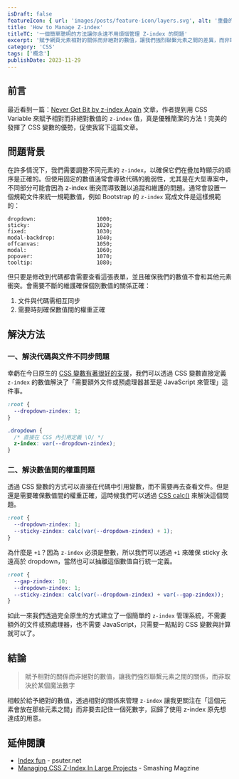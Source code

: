 ```yaml
---
isDraft: false
featureIcon: { url: 'images/posts/feature-icon/layers.svg', alt: '重疊的菱形符號' }
title: 'How to Manage Z-index'
titleTC: '一個簡單聰明的方法讓你永遠不用煩惱管理 Z-index 的問題'
excerpt: '賦予網頁元素相對的關係而非絕對的數值，讓我們強烈聯繫元素之間的差異，而非取決於某個魔法數字可以避免很多折騰。'
category: 'CSS'
tags: ['概念']
publishDate: 2023-11-29
---
```


## 前言

最近看到一篇：[Never Get Bit by z-index Again](https://rimdev.io/never-get-bit-by-z-index-again) 文章，作者提到用 CSS Variable 來賦予相對而非絕對數值的 `z-index` 值，真是優雅簡潔的方法！完美的發揮了 CSS 變數的優勢，促使我寫下這篇文章。

## 問題背景

在許多情況下，我們需要調整不同元素的 `z-index`，以確保它們在疊加時顯示的順序是正確的。但使用固定的數值通常會導致代碼的脆弱性，尤其是在大型專案中，不同部分可能會因為 z-index 衝突而導致難以追蹤和維護的問題。通常會設置一個規範文件來統一規範數值，例如 Bootstrap 的 `z-index` 寫成文件是這樣規範的：

```
dropdown:                   1000;
sticky:                     1020;
fixed:                      1030;
modal-backdrop:             1040;
offcanvas:                  1050;
modal:                      1060;
popover:                    1070;
tooltip:                    1080;
```

但只要是修改到代碼都會需要查看這張表單，並且確保我們的數值不會和其他元素衝突。會需要不斷的維護確保個別數值的關係正確：

1. 文件與代碼需相互同步
2. 需要時刻確保數值間的權重正確

## 解決方法

### 一、解決代碼與文件不同步問題

幸虧在今日原生的 [CSS 變數有著很好的支援](https://caniuse.com/css-variables)，我們可以透過 CSS 變數直接定義 `z-index` 的數值解決了「需要額外文件或預處理器甚至是 JavaScript 來管理」這件事。

```css
:root {
  --dropdown-zindex: 1;
}

.dropdown {
  /* 直接在 CSS 內引用定義 \O/ */
  z-index: var(--dropdown-zindex);
}
```

### 二、解決數值間的權重問題

透過 CSS 變數的方式可以直接在代碼中引用變數，而不需要再去查看文件。但是還是需要確保數值間的權重正確，這時候我們可以透過 [CSS calc()](https://developer.mozilla.org/en-US/docs/Web/CSS/calc) 來解決這個問題。

```css
:root {
  --dropdown-zindex: 1;
  --sticky-zindex: calc(var(--dropdown-zindex) + 1);
}
```

為什麼是 `+1`？因為 `z-index` 必須是整數，所以我們可以透過 `+1` 來確保 sticky 永遠高於 dropdown，當然也可以抽離這個數值自行統一定義。

```css
:root {
  --gap-zindex: 10;
  --dropdown-zindex: 1;
  --sticky-zindex: calc(var(--dropdown-zindex) + var(--gap-zindex));
}
```

如此一來我們透過完全原生的方式建立了一個簡單的 `z-index` 管理系統，不需要額外的文件或預處理器，也不需要 JavaScript，只需要一點點的 CSS 變數與計算就可以了。

## 結論

> 賦予相對的關係而非絕對的數值，讓我們強烈聯繫元素之間的關係，而非取決於某個魔法數字

相較於給予絕對的數值，透過相對的關係來管理 `z-index` 讓我更關注在「這個元素會放在那些元素之間」而非要去記住一個死數字，回歸了使用 z-index 原先想達成的用意。

## 延伸閱讀

- [Index fun](https://psuter.net/2019/07/07/z-index) - psuter.net
- [Managing CSS Z-Index In Large Projects](https://www.smashingmagazine.com/2021/02/css-z-index-large-projects/) - Smashing Magzine
